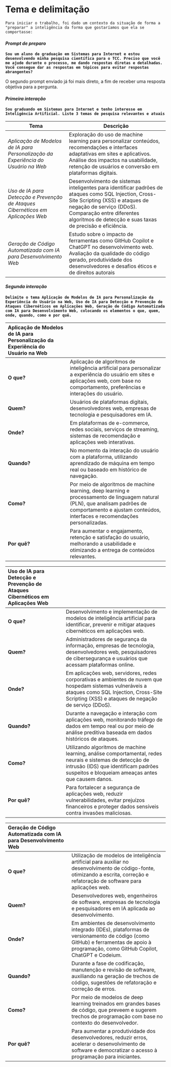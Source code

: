 # Tema e delimitação

    Para iniciar o trabalho, foi dado um contexto da situação de forma a "preparar" a inteligência da forma que gostaríamos que ela se comportasse:

#### *Prompt de preparo*
**`Sou um aluno de graduação em Sistemas para Internet e estou desenvolvendo minha pesquisa científica para o TCC. Preciso que você me ajude durante o processo, me dando respostas diretas e detalhadas. Você consegue dar as respostas em tópicos para evitar respostas abrangentes?`**
    

O segundo prompt enviado já foi mais direto, a fim de receber uma resposta objetiva para a pergunta.
#### *Primeira interação*


**`Sou graduando em Sistemas para Internet e tenho interesse em Inteligência Artificial. Liste 3 temas de pesquisa relevantes e atuais `**
    
| **Tema** | **Descrição** |
|----------------|----------------|
| *Aplicação de Modelos de IA para Personalização da Experiência do Usuário na Web* | Exploração do uso de machine learning para personalizar conteúdos, recomendações e interfaces adaptativas em sites e aplicativos. Análise dos impactos na usabilidade, retenção de usuários e conversão em plataformas digitais. |
| *Uso de IA para Detecção e Prevenção de Ataques Cibernéticos em Aplicações Web* |  Desenvolvimento de sistemas inteligentes para identificar padrões de ataques como SQL Injection, Cross-Site Scripting (XSS) e ataques de negação de serviço (DDoS). Comparação entre diferentes algoritmos de detecção e suas taxas de precisão e eficiência. |
| *Geração de Código Automatizada com IA para Desenvolvimento Web* |Estudo sobre o impacto de ferramentas como GitHub Copilot e ChatGPT no desenvolvimento web. Avaliação da qualidade do código gerado, produtividade dos desenvolvedores e desafios éticos e de direitos autorais  |


#### *Segunda interação*
**`Delimite o tema Aplicação de Modelos de IA para Personalização da Experiência do Usuário na Web, Uso de IA para Detecção e Prevenção de Ataques Cibernéticos em Aplicações Web, Geração de Código Automatizada com IA para Desenvolvimento Web, colocando os elementos o que, quem, onde, quando, como e por quê.`**

| Aplicação de Modelos de IA para Personalização da Experiência do Usuário na Web |  |
| :---- | :---- |
| **O que?** | Aplicação de algoritmos de inteligência artificial para personalizar a experiência do usuário em sites e aplicações web, com base no comportamento, preferências e interações do usuário. |
| **Quem?** | Usuários de plataformas digitais, desenvolvedores web, empresas de tecnologia e pesquisadores em IA. |
| **Onde?** | Em plataformas de e-commerce, redes sociais, serviços de streaming, sistemas de recomendação e aplicações web interativas. |
| **Quando?** | No momento da interação do usuário com a plataforma, utilizando aprendizado de máquina em tempo real ou baseado em histórico de navegação. |
| **Como?** | Por meio de algoritmos de machine learning, deep learning e processamento de linguagem natural (PLN), que analisam padrões de comportamento e ajustam conteúdos, interfaces e recomendações personalizadas. |
| **Por quê?** | Para aumentar o engajamento, retenção e satisfação do usuário, melhorando a usabilidade e otimizando a entrega de conteúdos relevantes. |

| Uso de IA para Detecção e Prevenção de Ataques Cibernéticos em Aplicações Web |  |
| :---- | :---- |
| **O que?** | Desenvolvimento e implementação de modelos de inteligência artificial para identificar, prevenir e mitigar ataques cibernéticos em aplicações web. |
| **Quem?** | Administradores de segurança da informação, empresas de tecnologia, desenvolvedores web, pesquisadores de cibersegurança e usuários que acessam plataformas online. |
| **Onde?** | Em aplicações web, servidores, redes corporativas e ambientes de nuvem que hospedam sistemas vulneráveis a ataques como SQL Injection, Cross-Site Scripting (XSS) e ataques de negação de serviço (DDoS). |
| **Quando?** | Durante a navegação e interação com aplicações web, monitorando tráfego de dados em tempo real ou por meio de análise preditiva baseada em dados históricos de ataques. |
| **Como?** | Utilizando algoritmos de machine learning, análise comportamental, redes neurais e sistemas de detecção de intrusão (IDS) que identificam padrões suspeitos e bloqueiam ameaças antes que causem danos. |
| **Por quê?** | Para fortalecer a segurança de aplicações web, reduzir vulnerabilidades, evitar prejuízos financeiros e proteger dados sensíveis contra invasões maliciosas. |

| Geração de Código Automatizada com IA para Desenvolvimento Web |  |
| :---- | :---- |
| **O que?** | Utilização de modelos de inteligência artificial para auxiliar no desenvolvimento de código-fonte, otimizando a escrita, correção e refatoração de software para aplicações web. |
| **Quem?** | Desenvolvedores web, engenheiros de software, empresas de tecnologia e pesquisadores em IA aplicada ao desenvolvimento. |
| **Onde?** | Em ambientes de desenvolvimento integrado (IDEs), plataformas de versionamento de código (como GitHub) e ferramentas de apoio à programação, como GitHub Copilot, ChatGPT e Codeium. |
| **Quando?** | Durante a fase de codificação, manutenção e revisão de software, auxiliando na geração de trechos de código, sugestões de refatoração e correção de erros. |
| **Como?** | Por meio de modelos de deep learning treinados em grandes bases de código, que preveem e sugerem trechos de programação com base no contexto do desenvolvedor. |
| **Por quê?** | Para aumentar a produtividade dos desenvolvedores, reduzir erros, acelerar o desenvolvimento de software e democratizar o acesso à programação para iniciantes. |
